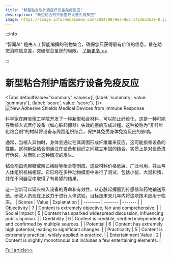 ```yaml
---
title: "新型粘合剂护盾医疗设备免疫反应"
description: "新型粘合剂护盾医疗设备免疫反应"
image: https://image.informedainews.com/2024/08/Hea-Hwc-1723633530-0.jpg
---
```



:::info

“智闻AI“ 是由人工智能编撰的刊物集合，确保您只获得最有价值的信息，旨在助您消除信息差，突破信息茧房的局限。  [了解更多 >>](/)

:::

# 新型粘合剂护盾医疗设备免疫反应


<Tabs
	defaultValue="summary"
	values={[
	{label: 'summary', value: 'summary'},
	{label: 'score', value: 'score'},
]}>
<TabItem value="summary">
<img
  src="https://image.informedainews.com/2024/08/Hea-Hwc-1723633530-0.jpg"
  alt="New Adhesive Shields Medical Devices from Immune Response"
/>



科学家在麻省理工学院开发了一种新型粘合材料，可以防止纤维化，这是一种可能导致植入式医疗设备（如心脏起搏器）失效的瘢痕形成过程。这种被称为“非纤维化粘合剂”的材料将设备与周围组织结合，保护其免受身体免疫反应的影响。

通常，当植入异物时，身体会通过在其周围形成纤维囊来反应，这可能损害设备的性能。这种新型粘合剂通过在设备和组织之间建立牢固的结合，实质上是对设备进行伪装，从而防止这种情况的发生。

粘合剂由壳聚糖或聚乙烯醇等聚合物制成，这些材料价格低廉、广泛可用，并且与人体组织机械相容。它已经在多种动物模型中进行了测试，包括小鼠、大鼠和猪，并在不同器官中取得了有希望的结果。

这一创新可以延长植入设备的寿命和有效性，从心脏起搏器到传感器和药物输送系统。研究人员现在正致力于进行人体试验，目标是未来几年内将这项技术应用于临床。
</TabItem>
<TabItem value="score">
	| Scores     | Value   | Explanation |
	| -------- | ------- | ------- |
	| Objectivity  | 7    | Content is extremely objective, fair and comprehensive.    |
	| Social Impact | 5     | Content has sparked widespread discussion, influencing public opinion.    |
	| Credibility    | 6    | Content is credible, verified independently and confirmed by multiple sources.    |
	| Potential    | 6    | Content has extremely high potential, leading to significant changes.    |
	| Practicality    | 5    | Content is extremely practical, widely applied in practice.    |
	| Entertainment Value    | 2    | Content is slightly monotonous but includes a few entertaining elements.    |
</TabItem>
</Tabs>

[Full article>>](https://www.mittrchina.com/news/detail/13650)

